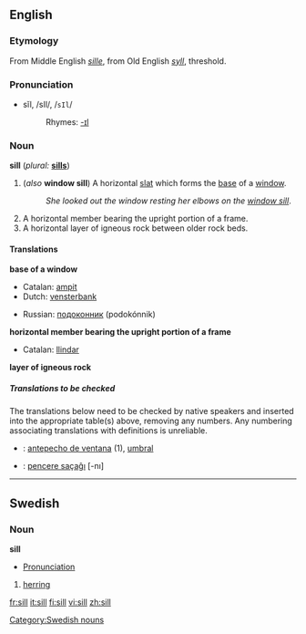 ==English==

===Etymology===
From Middle English ''[[sille]]'', from Old English ''[[syll]]'', threshold.

===Pronunciation===
*sĭl, /sIl/, /<tt>sIl</tt>/
*:Rhymes: [[Rhymes:English:-ɪl|-ɪl]]

===Noun===
'''sill'''  (''plural:'' '''[[sills]]''')

#(''also'' '''window sill''') A horizontal [[slat]] which forms the [[base]] of a [[window]]. 
#:''She looked out the window resting her elbows on the [[window sill]]''.
#A horizontal member bearing the upright portion of a frame.
#A horizontal layer of igneous rock between older rock beds.

====Translations====
'''base of a window'''
{{top}}
*Catalan: [[ampit]] {{m}}
*Dutch: [[vensterbank]] {{f}}
{{mid}}
*Russian: [[подоконник]] (podokónnik) {{m}}
{{bottom}}

'''horizontal member bearing the upright portion of a frame'''
{{top}}
*Catalan: [[llindar]]
{{mid}}
{{bottom}}

'''layer of igneous rock'''
{{top}}
{{mid}}
{{bottom}}

=====Translations to be checked=====
<!--Remove this section once all of the translations below have been moved into the tables above.-->
{{checktrans}}
The translations below need to be checked by native speakers and inserted into the appropriate table(s) above, removing any numbers.  Any numbering associating translations with definitions is unreliable.

*{{ttbc|Spanish}}: [[antepecho de ventana]] {{m}} (1), [[umbral]] {{m}}
*{{ttbc|Turkish}}: [[pencere saçaĝı]] [-nı]

----

==Swedish==
===Noun===
'''sill'''
*[[Wiktionary:Swedish_pronunciation|Pronunciation]] {{IPA|/sɪl/}} {{Audio|sv-sill.ogg|Audio}}

#[[herring]]

[[Category:Swedish nouns]]

[[fr:sill]]
[[it:sill]]
[[fi:sill]]
[[vi:sill]]
[[zh:sill]]